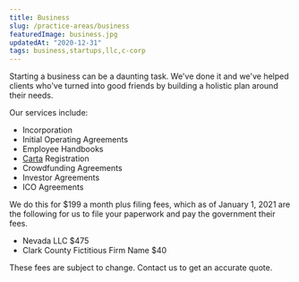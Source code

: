 ```yaml
---
title: Business
slug: /practice-areas/business
featuredImage: business.jpg
updatedAt: "2020-12-31"
tags: business,startups,llc,c-corp
---
```


Starting a business can be a daunting task. We've done it and we've helped
clients who've turned into good friends by building a holistic plan around
their needs.

Our services include:

* Incorporation
* Initial Operating Agreements
* Employee Handbooks
* [Carta](https://www.carta.com) Registration
* Crowdfunding Agreements
* Investor Agreements
* ICO Agreements

We do this for $199 a month plus filing fees, which as of January 1, 2021 are
the following for us to file your paperwork and pay the government their fees.

* Nevada LLC $475
* Clark County Fictitious Firm Name $40

These fees are subject to change. Contact us to get an accurate quote.
